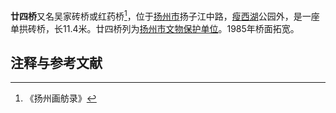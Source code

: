{{文物保护单位
| 级别 = 市县级
| 省名 = 江苏省
| 市/县名 = 扬州市
| 图片 = [[File:Twenty_four_bridge.JPG|250px]]
| 名称 = 廿四桥
| 编号 = 61（1-3批合并后）
| 分类 = 古建筑
| 时代 = [[清|清]]
| 所在 = 
| 登录 = 
}}
'''廿四桥'''又名吴家砖桥或红药桥<ref>《扬州画舫录》</ref>，位于[[扬州市|扬州市]]扬子江中路，[[瘦西湖|瘦西湖]]公园外，是一座单拱砖桥，长11.4米。廿四桥列为[[扬州市文物保护单位|扬州市文物保护单位]]。1985年桥面拓宽。

== 注释与参考文献 ==
<div class="references-small">
<references />
</div>